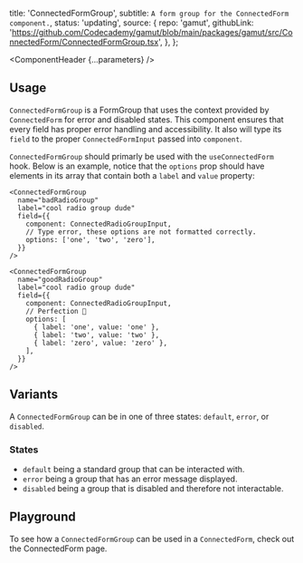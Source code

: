 


  title: 'ConnectedFormGroup',
  subtitle: `A form group for the ConnectedForm component.`,
  status: 'updating',
  source: {
    repo: 'gamut',
    githubLink:
      'https://github.com/Codecademy/gamut/blob/main/packages/gamut/src/ConnectedForm/ConnectedFormGroup.tsx',
  },
};

<Meta of={ConnectedFormGroupStories} />

<ComponentHeader {...parameters} />

## Usage

`ConnectedFormGroup` is a <LinkTo id='Atoms/FormElements/FormGroup'>FormGroup</LinkTo> that uses the context provided by `ConnectedForm` for error and disabled states. This component ensures that every field has proper error handling and accessibility. It also will type its `field` to the proper `ConnectedFormInput` passed into `component`.

`ConnectedFormGroup` should primarly be used with the `useConnectedForm` hook. Below is an example, notice that the `options` prop should have elements in its array that contain both a `label` and `value` property:

```tsx
<ConnectedFormGroup
  name="badRadioGroup"
  label="cool radio group dude"
  field={{
    component: ConnectedRadioGroupInput,
    // Type error, these options are not formatted correctly.
    options: ['one', 'two', 'zero'],
  }}
/>

<ConnectedFormGroup
  name="goodRadioGroup"
  label="cool radio group dude"
  field={{
    component: ConnectedRadioGroupInput,
    // Perfection 🙌
    options: [
      { label: 'one', value: 'one' },
      { label: 'two', value: 'two' },
      { label: 'zero', value: 'zero' },
    ],
  }}
/>
```

## Variants

A `ConnectedFormGroup` can be in one of three states: `default`, `error`, or `disabled`.

### States

- `default` being a standard group that can be interacted with.
- `error` being a group that has an error message displayed.
- `disabled` being a group that is disabled and therefore not interactable.

## Playground

To see how a `ConnectedFormGroup` can be used in a `ConnectedForm`, check out the <LinkTo id="Organisms/ConnectedForm/ConnectedForm">ConnectedForm</LinkTo> page.

<Canvas sourceState="shown" of={ConnectedFormGroupStories.Default} />

<Controls />

